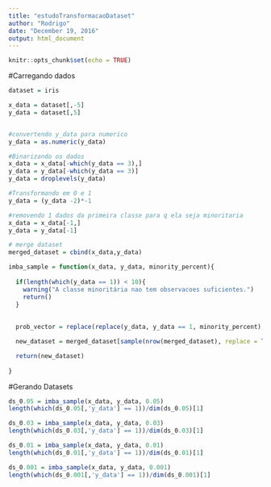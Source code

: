 ```yaml
---
title: "estudoTransformacaoDataset"
author: "Rodrigo"
date: "December 19, 2016"
output: html_document
---
```


```r
knitr::opts_chunk$set(echo = TRUE)
```

#Carregando dados
```r
dataset = iris

x_data = dataset[,-5]
y_data = dataset[,5]


#convertendo y_data para numerico
y_data = as.numeric(y_data)

#Binarizando os dados
x_data = x_data[-which(y_data == 3),]
y_data = y_data[-which(y_data == 3)]
y_data = droplevels(y_data)

#Transformando em 0 e 1
y_data = (y_data -2)*-1

#removendo 1 dados da primeira classe para q ela seja minoritaria
x_data = x_data[-1,]
y_data = y_data[-1]

# merge dataset
merged_dataset = cbind(x_data,y_data)
```


```r
imba_sample = function(x_data, y_data, minority_percent){
  
  if(length(which(y_data == 1)) < 10){
    warning("A classe minoritária nao tem observacoes suficientes.")
    return()
  }
  
  
  prob_vector = replace(replace(y_data, y_data == 1, minority_percent), y_data == 0, 1-minority_percent)

  new_dataset = merged_dataset[sample(nrow(merged_dataset), replace = TRUE, prob = prob_vector),]

  return(new_dataset)
  
}
```


#Gerando Datasets
```r
ds_0.05 = imba_sample(x_data, y_data, 0.05)
length(which(ds_0.05[,'y_data'] == 1))/dim(ds_0.05)[1]

ds_0.03 = imba_sample(x_data, y_data, 0.03)
length(which(ds_0.03[,'y_data'] == 1))/dim(ds_0.03)[1]

ds_0.01 = imba_sample(x_data, y_data, 0.01)
length(which(ds_0.01[,'y_data'] == 1))/dim(ds_0.01)[1]

ds_0.001 = imba_sample(x_data, y_data, 0.001)
length(which(ds_0.001[,'y_data'] == 1))/dim(ds_0.001)[1]
```

